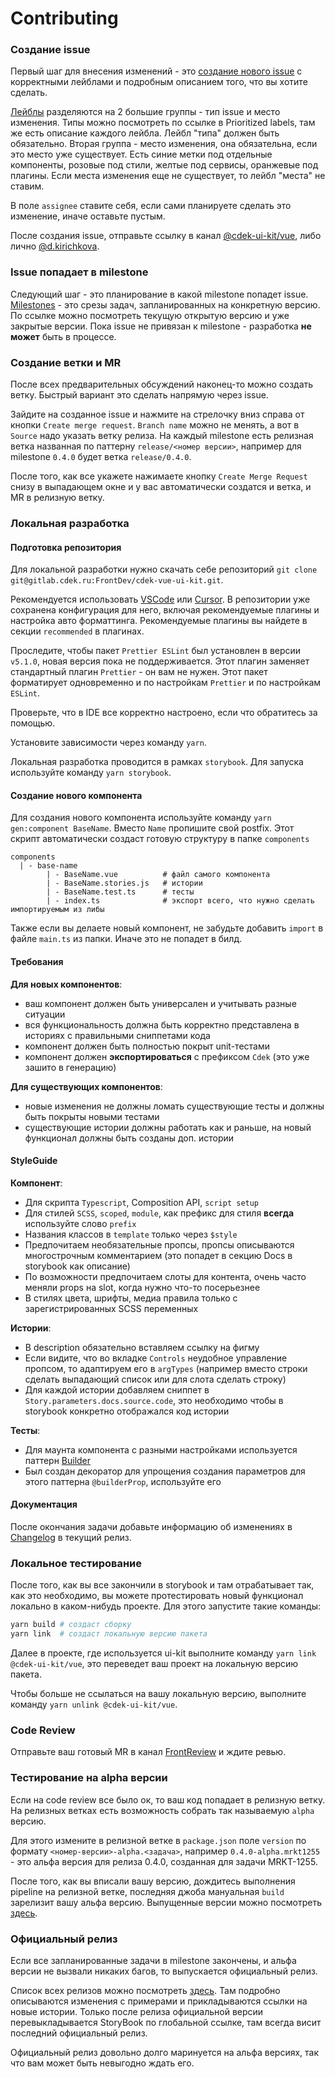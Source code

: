 
<Meta title="Contributing" />

# Contributing

### Создание issue

Первый шаг для внесения изменений - это [создание нового issue](https://gitlab.cdek.ru/FrontDev/cdek-vue-ui-kit/-/issues/new)
с корректными лейблами и подробным описанием того, что вы хотите сделать.

[Лейблы](https://gitlab.cdek.ru/FrontDev/cdek-vue-ui-kit/-/labels) разделяются на 2 большие группы - тип issue и место изменения. Типы можно посмотреть
по ссылке в Prioritized labels, там же есть описание каждого лейбла. Лейбл "типа" должен быть обязательно. Вторая группа - место изменения,
она обязательна, если это место уже существует. Есть синие метки под отдельные компоненты, розовые под стили, желтые под сервисы, оранжевые под плагины.
Если места изменения еще не существует, то лейбл "места" не ставим.

В поле `assignee` ставите себя, если сами планируете сделать это изменение, иначе оставьте пустым.

После создания issue, отправьте ссылку в канал [@cdek-ui-kit/vue](https://talk.cdek.ru/cdek/channels/cdek-ui-kitvue), либо лично
[@d.kirichkova](https://talk.cdek.ru/cdek/messages/@d.kirichkova).

### Issue попадает в milestone

Следующий шаг - это планирование в какой milestone попадет issue. [Milestones](https://gitlab.cdek.ru/FrontDev/cdek-vue-ui-kit/-/milestones) -
это срезы задач, запланированных на конкретную версию. По ссылке можно посмотреть текущую открытую версию и уже закрытые версии. Пока issue не привязан
к milestone - разработка **не может** быть в процессе.

### Создание ветки и MR

После всех предварительных обсуждений наконец-то можно создать ветку. Быстрый вариант это сделать напрямую через issue.

Зайдите на созданное issue и нажмите на стрелочку вниз справа от кнопки `Create merge request`. `Branch name` можно не менять, а вот в `Source`
надо указать ветку релиза. На каждый milestone есть релизная ветка названная по паттерну `release/<номер версии>`, например для milestone `0.4.0` будет
ветка `release/0.4.0`.

После того, как все укажете нажимаете кнопку `Create Merge Request` снизу в выпадающем окне и у вас автоматически создатся и ветка, и MR в релизную ветку.

### Локальная разработка

#### Подготовка репозитория

Для локальной разработки нужно скачать себе репозиторий `git clone git@gitlab.cdek.ru:FrontDev/cdek-vue-ui-kit.git`.

Рекомендуется использовать [VSCode](https://code.visualstudio.com/) или [Cursor](https://cursor.sh/).
В репозитории уже сохранена конфигурация для него, включая рекомендуемые плагины
и настройка авто форматтинга. Рекомендуемые плагины вы найдете в секции `recommended` в плагинах.

Проследите, чтобы пакет `Prettier ESLint` был установлен в версии `v5.1.0`, новая версия пока не поддерживается. Этот плагин заменяет стандартный
плагин `Prettier` - он вам не нужен. Этот пакет форматирует одновременно и по настройкам `Prettier` и по настройкам `ESLint`.

Проверьте, что в IDE все корректно настроено, если что обратитесь за помощью.

Установите зависимости через команду `yarn`.

Локальная разработка проводится в рамках `storybook`. Для запуска используйте команду `yarn storybook`.

#### Создание нового компонента

Для создания нового компонента используйте команду `yarn gen:component BaseName`. Вместо `Name` пропишите свой postfix. Этот скрипт автоматически
создаст готовую структуру в папке `components`

```
components
  | - base-name
        | - BaseName.vue          # файл самого компонента
        | - BaseName.stories.js   # истории
        | - BaseName.test.ts      # тесты
        | - index.ts              # экспорт всего, что нужно сделать импортируемым из либы
```

Также если вы делаете новый компонент, не забудьте добавить `import` в файле `main.ts` из папки. Иначе это не попадет в билд.

#### Требования

**Для новых компонентов**:

- ваш компонент должен быть универсален и учитывать разные ситуации
- вся функциональность должна быть корректно представлена в историях с правильными сниппетами кода
- компонент должен быть полностью покрыт unit-тестами
- компонент должен **экспортироваться** с префиксом `Cdek` (это уже зашито в генерацию)

**Для существующих компонентов**:

- новые изменения не должны ломать существующие тесты и должны быть покрыты новыми тестами
- существующие истории должны работать как и раньше, на новый функционал должны быть созданы доп. истории

#### StyleGuide

**Компонент**:

- Для скрипта `Typescript`, Composition API, `script setup`
- Для стилей `SCSS`, `scoped`, `module`, как префикс для стиля **всегда** используйте слово `prefix`
- Названия классов в `template` только через `$style`
- Предпочитаем необязательные пропсы, пропсы описываются многострочным комментарием (это попадет в секцию Docs в storybook как описание)
- По возможности предпочитаем слоты для контента, очень часто меняли props на slot, когда нужно что-то посерьезнее
- В стилях цвета, шрифты, медиа правила только с зарегистрированных SCSS переменных

**Истории**:

- В description обязательно вставляем ссылку на фигму
- Если видите, что во вкладке `Controls` неудобное управление пропсом, то адаптируем его в `argTypes`
  (например вместо строки сделать выпадающий список или для слота сделать строку)
- Для каждой истории добавляем сниппет в `Story.parameters.docs.source.code`, это необходимо чтобы в storybook конкретно отображался код истории

**Тесты**:

- Для маунта компонента с разными настройками используется паттерн [Builder](https://refactoring.guru/ru/design-patterns/builder)
- Был создан декоратор для упрощения создания параметров для этого паттерна `@builderProp`, используйте его

#### Документация

После окончания задачи добавьте информацию об изменениях в [Changelog](/story/changelog--page) в текущий релиз.

### Локальное тестирование

После того, как вы все закончили в storybook и там отрабатывает так, как это необходимо, вы можете протестировать новый функционал локально
в каком-нибудь проекте. Для этого запустите такие команды:

```bash dark
yarn build # создаст сборку
yarn link  # создаст локальную версию пакета
```

Далее в проекте, где используется ui-kit выполните команду `yarn link @cdek-ui-kit/vue`, это переведет ваш проект на локальную версию пакета.

Чтобы больше не ссылаться на вашу локальную версию, выполните команду `yarn unlink @cdek-ui-kit/vue`.

### Code Review

Отправьте ваш готовый MR в канал [FrontReview](https://talk.cdek.ru/cdek/channels/frontreview) и ждите ревью.

### Тестирование на alpha версии

Если на code review все было ок, то ваш код попадает в релизную ветку. На релизных ветках есть возможность собрать так называемую `alpha` версию.

Для этого измените в релизной ветке в `package.json` поле `version` по формату `<номер-версии>-alpha.<задача>`, например `0.4.0-alpha.mrkt1255` - это
альфа версия для релиза 0.4.0, созданная для задачи MRKT-1255.

После того, как вы вписали вашу версию, дождитесь выполнения pipeline на релизной ветке, последняя джоба мануальная `build` зарелизит вашу альфа версию.
Выпущенные версии можно посмотреть [здесь](https://gitlab.cdek.ru/FrontDev/cdek-vue-ui-kit/-/packages).

### Официальный релиз

Если все запланированные задачи в milestone закончены, и альфа версии не вызвали никаких багов, то выпускается официальный релиз.

Список всех релизов можно посмотреть [здесь](https://gitlab.cdek.ru/FrontDev/cdek-vue-ui-kit/-/releases). Там подробно описываются изменения с примерами
и прикладываются ссылки на новые истории. Только после релиза официальной версии перевыкладывается StoryBook по глобальной ссылке, там всегда висит
последний официальный релиз.

Официальный релиз довольно долго маринуется на альфа версиях, так что вам может быть невыгодно ждать его.

